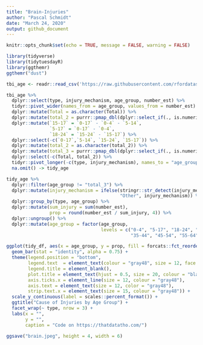```yaml
---
title: "Brain-Injuries"
author: "Pascal Schmidt"
date: "March 24, 2020"
output: github_document
---
```


```r
knitr::opts_chunk$set(echo = TRUE, message = FALSE, warning = FALSE)
```

```r
library(tidyverse)
library(tidytuesdayR)
library(ggthemr)
ggthemr("dust")
```

```r
tbi_age <- readr::read_csv('https://raw.githubusercontent.com/rfordatascience/tidytuesday/master/data/2020/2020-03-24/tbi_age.csv')
```

```r
tbi_age %>%
  dplyr::select(type, injury_mechanism, age_group, number_est) %>%
  tidyr::pivot_wider(names_from = age_group, values_from = number_est) %>%
  dplyr::mutate(Total = as.character(Total)) %>%
  dplyr::mutate(total_2 = purrr::pmap_dbl(dplyr::select_if(., is.numeric), sum, na.rm = TRUE)) %>%
  dplyr::mutate(`15-17` = `0-17` - `0-4` - `5-14`,
                `5-17` = `0-17` - `0-4`,
                `18-24` = `15-24` - `15-17`) %>%
  dplyr::select(-c(`0-17`,`5-14`, `15-24`, `15-17`)) %>%
  dplyr::mutate(total_2 = as.character(total_2)) %>%
  dplyr::mutate(total_3 = purrr::pmap_dbl(dplyr::select_if(., is.numeric), sum, na.rm = TRUE)) %>%
  dplyr::select(-c(Total, total_2)) %>%
  tidyr::pivot_longer(-c(type, injury_mechanism), names_to = "age_group", values_to = "number_est") %>%
  na.omit() -> tidy_age 
```

```r
tidy_age %>%
  dplyr::filter(age_group != "total_3") %>%
  dplyr::mutate(injury_mechanism = ifelse(stringr::str_detect(injury_mechanism, "Other"), 
                                          "Other", injury_mechanism)) %>%
  dplyr::group_by(type, age_group) %>%
  dplyr::mutate(sum_injury = sum(number_est),
                prop = round(number_est / sum_injury, 4)) %>%
  dplyr::ungroup() %>%
  dplyr::mutate(age_group = factor(age_group, 
                                   levels = c("0-4", "5-17", "18-24", "25-34", 
                                              "35-44", "45-54", "55-64", "65-74", "75+"))) -> tidy_df

ggplot(tidy_df, aes(x = age_group, y = prop, fill = forcats::fct_reorder(injury_mechanism, prop))) +
  geom_bar(stat = "identity", alpha = 0.75) +
  theme(legend.position = "bottom",
        legend.text  = element_text(colour = "gray48", size = 12, face = "bold"),
        legend.title = element_blank(),
        plot.title = element_text(hjust = 0.5, size = 20, colour = "black"),
        axis.ticks.x = element_line(size = 12, colour = "gray48"),
        axis.text = element_text(size = 12, color = "gray48"),
        strip.text.x = element_text(size = 15, colour = "gray48")) +
  scale_y_continuous(label = scales::percent_format()) +
  ggtitle("Cause of Injuries by Age Group") +
  facet_wrap(~ type, nrow = 3) +
  labs(x = "",
       y = "",
       caption = "Code on https://thatdatatho.com/")

ggsave("brain.jpeg", height = 4, width = 6)
```

